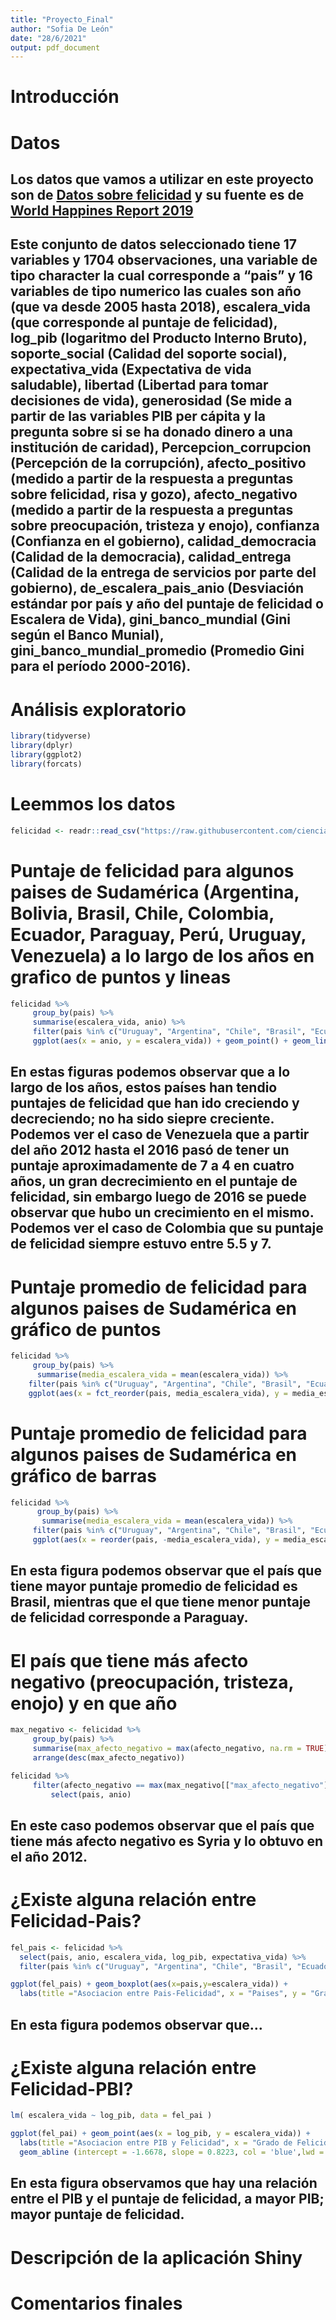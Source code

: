 ```yaml
---
title: "Proyecto_Final"
author: "Sofia De León"
date: "28/6/2021"
output: pdf_document
---
```


# Introducción







# Datos

## Los datos que vamos a utilizar en este proyecto son de [Datos sobre felicidad](https://github.com/cienciadedatos/datos-de-miercoles/tree/master/datos/2019/2019-08-07) y su fuente es de [World Happines Report 2019](https://worldhappiness.report/ed/2019/)

## Este conjunto de datos seleccionado tiene 17 variables y 1704 observaciones, una variable de tipo character la cual corresponde a "pais" y 16 variables de tipo numerico las cuales son año (que va desde 2005 hasta 2018), escalera_vida (que corresponde al puntaje de felicidad), log_pib (logaritmo del Producto Interno Bruto), soporte_social (Calidad del soporte social), expectativa_vida (Expectativa de vida saludable), libertad (Libertad para tomar decisiones de vida), generosidad (Se mide a partir de las variables PIB per cápita y la pregunta sobre si se ha donado dinero a una institución de caridad), Percepcion_corrupcion (Percepción de la corrupción), afecto_positivo (medido a partir de la respuesta a preguntas sobre felicidad, risa y gozo), afecto_negativo (medido a partir de la respuesta a preguntas sobre preocupación, tristeza y enojo), confianza (Confianza en el gobierno), calidad_democracia (Calidad de la democracia), calidad_entrega (Calidad de la entrega de servicios por parte del gobierno), de_escalera_pais_anio (Desviación estándar por país y año del puntaje de felicidad o Escalera de Vida), gini_banco_mundial (Gini según el Banco Munial), gini_banco_mundial_promedio (Promedio Gini para el período 2000-2016). 


# Análisis exploratorio 


```r
library(tidyverse)
library(dplyr)
library(ggplot2)
library(forcats)
```


# Leemmos los datos

```r
felicidad <- readr::read_csv("https://raw.githubusercontent.com/cienciadedatos/datos-de-miercoles/master/datos/2019/2019-08-07/felicidad.csv")
```


# Puntaje de felicidad para algunos paises de Sudamérica (Argentina, Bolivia, Brasil, Chile, Colombia, Ecuador, Paraguay, Perú, Uruguay, Venezuela) a lo largo de los años en grafico de puntos y lineas

```r
felicidad %>%
     group_by(pais) %>% 
     summarise(escalera_vida, anio) %>% 
     filter(pais %in% c("Uruguay", "Argentina", "Chile", "Brasil", "Ecuador", "Bolivia", "Paraguay", "Perú", "Colombia", "Venezuela")) %>% 
     ggplot(aes(x = anio, y = escalera_vida)) + geom_point() + geom_line() + facet_wrap(vars(pais)) + labs(x = "Añio", y = "Puntaje de Felicidad")
```

## En estas figuras podemos observar que a lo largo de los años, estos países han tendio puntajes de felicidad que han ido creciendo y decreciendo; no ha sido siepre creciente. Podemos ver el caso de Venezuela que a partir del año 2012 hasta el 2016 pasó de tener un puntaje aproximadamente de 7 a 4 en cuatro años, un gran decrecimiento en el puntaje de felicidad, sin embargo luego de 2016 se puede observar que hubo un crecimiento en el mismo. Podemos ver el caso de Colombia que su puntaje de felicidad siempre estuvo entre 5.5 y 7. 



# Puntaje promedio de felicidad para algunos paises de Sudamérica en gráfico de puntos

```r
felicidad %>%
     group_by(pais) %>% 
      summarise(media_escalera_vida = mean(escalera_vida)) %>% 
    filter(pais %in% c("Uruguay", "Argentina", "Chile", "Brasil", "Ecuador", "Bolivia", "Paraguay", "Perú", "Colombia", "Venezuela")) %>% 
    ggplot(aes(x = fct_reorder(pais, media_escalera_vida), y = media_escalera_vida)) + geom_point() + labs(x = "País", y = "Puntaje promedio de felicidad")
```

# Puntaje promedio de felicidad para algunos paises de Sudamérica en gráfico de barras

```r
felicidad %>%
      group_by(pais) %>% 
       summarise(media_escalera_vida = mean(escalera_vida)) %>% 
     filter(pais %in% c("Uruguay", "Argentina", "Chile", "Brasil", "Ecuador", "Bolivia", "Paraguay", "Perú", "Colombia", "Venezuela")) %>% 
     ggplot(aes(x = reorder(pais, -media_escalera_vida), y = media_escalera_vida)) + geom_bar(stat = "identity") + labs(x = "País", y = "Puntaje promedio de felicidad")
```


## En esta figura podemos observar que el país que tiene mayor puntaje promedio de felicidad es Brasil, mientras que el que tiene menor puntaje de felicidad corresponde a Paraguay. 


# El país que tiene más afecto negativo (preocupación, tristeza, enojo) y en que año


```r
max_negativo <- felicidad %>%
     group_by(pais) %>% 
     summarise(max_afecto_negativo = max(afecto_negativo, na.rm = TRUE)) %>% 
     arrange(desc(max_afecto_negativo))
```

```r
felicidad %>% 
     filter(afecto_negativo == max(max_negativo[["max_afecto_negativo"]]))  %>% 
         select(pais, anio)
```


## En este caso podemos observar que el país que tiene más afecto negativo es Syria y lo obtuvo en el año 2012. 

# ¿Existe alguna relación entre Felicidad-Pais?

```r
fel_pais <- felicidad %>% 
  select(pais, anio, escalera_vida, log_pib, expectativa_vida) %>% 
  filter(pais %in% c("Uruguay", "Argentina", "Chile", "Brasil", "Ecuador", "Bolivia", "Paraguay", "Perú", "Colombia", "Venezuela"))
```

```r
ggplot(fel_pais) + geom_boxplot(aes(x=pais,y=escalera_vida)) + 
  labs(title ="Asociacion entre Pais-Felicidad", x = "Paises", y = "Grado de Felicidad")

```


## En esta figura podemos observar que...

# ¿Existe alguna relación entre Felicidad-PBI?

```r
lm( escalera_vida ~ log_pib, data = fel_pai )

ggplot(fel_pai) + geom_point(aes(x = log_pib, y = escalera_vida)) + 
  labs(title ="Asociacion entre PIB y Felicidad", x = "Grado de Felicidad", y = "PIB") +
  geom_abline (intercept = -1.6678, slope = 0.8223, col = 'blue',lwd = 1)

```


## En esta figura observamos que hay una relación entre el PIB y el puntaje de felicidad, a mayor PIB; mayor puntaje de felicidad. 

# Descripción de la aplicación Shiny 




# Comentarios finales


